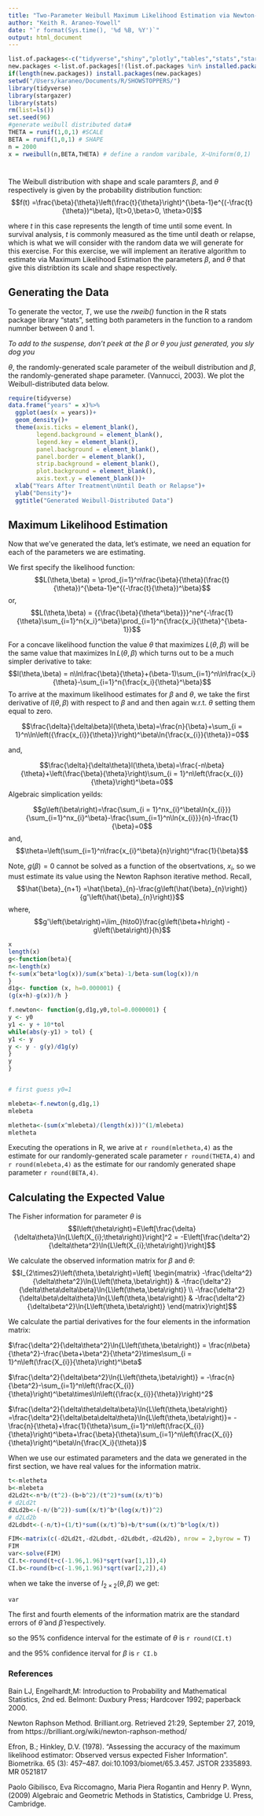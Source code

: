 ```yaml
---
title: "Two-Parameter Weibull Maximum Likelihood Estimation via Newton-Raphson"
author: "Keith R. Araneo-Yowell"
date: "`r format(Sys.time(), '%d %B, %Y')`"
output: html_document
---
```


```r
list.of.packages<-c("tidyverse","shiny","plotly","tables","stats","stargazer")
new.packages <-list.of.packages[!(list.of.packages %in% installed.packages()[,"Package"])]
if(length(new.packages)) install.packages(new.packages)
setwd("/Users/karaneo/Documents/R/SHOWSTOPPERS/")
library(tidyverse)
library(stargazer)
library(stats)
rm(list=ls())
set.seed(96)
#generate weibull distributed data#
THETA = runif(1,0,1) #SCALE
BETA = runif(1,0,1) # SHAPE
n = 2000
x = rweibull(n,BETA,THETA) # define a random varibale, X~Uniform(0,1)

```

# 
The Weibull distribution with shape and scale paramters $\beta$, and $\theta$ respectively is given by the probability distribution function:
$$f(t) =\frac{\beta}{\theta}\left(\frac{t}{\theta}\right)^{\beta-1}e^{(-\frac{t}{\theta})^\beta}, I[t>0,\beta>0, \theta>0]$$

where $t$ in this case represents the length of time until some event. In survival analysis, $t$ is commonly measured as the time until death or relapse, which is what we will consider with the random data we will generate for this exercise. For this exercise, we will implement an iterative algorithm to estimate via Maximum Likelihood Estimation the parameters $\beta$, and $\theta$ that give this distribtion its scale and shape respectively.

## Generating the Data
To generate the vector, $T$, we use the *rweib()* function in the R stats package library "stats", setting both parameters in the function to a random numnber between 0 and 1.
<p></p>

*To add to the suspense, don't peek at the $\beta$ or $\theta$ you just generated, you sly dog you*

$\theta$, the randomly-generated scale parameter of the weibull distribution and $\beta$, the randomly-generated shape parameter. (Vannucci, 2003).
We plot the Weibull-distributed data below.

```r
require(tidyverse)
data.frame("years" = x)%>%
  ggplot(aes(x = years))+
  geom_density()+
  theme(axis.ticks = element_blank(),
        legend.background = element_blank(),
        legend.key = element_blank(),
        panel.background = element_blank(),
        panel.border = element_blank(),
        strip.background = element_blank(),
        plot.background = element_blank(),
        axis.text.y = element_blank())+
  xlab("Years After Treatment\nUntil Death or Relapse")+
  ylab("Density")+
  ggtitle("Generated Weibull-Distributed Data")
```

## Maximum Likelihood Estimation

Now that we've generated the data, let's estimate, we need an equation for each of the parameters we are estimating.

We first specify the likelihood function:
$$L(\theta,\beta) = \prod_{i=1}^n\frac{\beta}{\theta}(\frac{t}{\theta})^{\beta-1}e^{(-\frac{t}{\theta})^\beta}$$
or,
$$L(\theta,\beta) = {{\frac{\beta}{\theta^\beta}}}^ne^{-\frac{1}{\theta}\sum_{i=1}^n{x_i}^\beta}\prod_{i=1}^n{\frac{x_i}{\theta}^{\beta-1}}$$

For a concave likelihood function the value $\theta$ that maximizes $L(\theta,\beta)$ will be the same value that maximizes $\ln{L(\theta,\beta)}$ which turns out to be a much simpler derivative to take:
$$l(\theta,\beta) = n\ln\frac{\beta}{\theta}+(\beta-1)\sum_{i=1}^n\ln\frac{x_i}{\theta}-\sum_{i=1}^n{\frac{x_i}{\theta}^\beta}$$
To arrive at the maximum likelihood estimates for $\beta$ and $\theta$, we take the first derivative of $l(\theta,\beta)$ with respect to $\beta$ and and then again w.r.t. $\theta$ setting them equal to zero.

$$\frac{\delta}{\delta\beta}l(\theta,\beta)=\frac{n}{\beta}+\sum_{i = 1}^n\ln\left({\frac{x_{i}}{\theta}}\right)^\beta\ln{\frac{x_{i}}{\theta}}=0$$

and,

$$\frac{\delta}{\delta\theta}l(\theta,\beta)=\frac{-n\beta}{\theta}+\left(\frac{\beta}{\theta}\right)\sum_{i = 1}^n\left(\frac{x_{i}}{\theta}\right)^\beta=0$$
 Algebraic simplication yeilds:
 
 $$g\left(\beta\right)=\frac{\sum_{i = 1}^nx_{i}^\beta\ln{x_{i}}}{\sum_{i=1}^nx_{i}^\beta}-\frac{\sum_{i=1}^n\ln{x_{i}}}{n}-\frac{1}{\beta}=0$$
 and,
 $$\theta=\left(\sum_{i=1}^n\frac{x_{i}^\beta}{n}\right)^\frac{1}{\beta}$$
 
Note, $g\left(\beta\right)=0$ cannot be solved as a function of the obsertvations, $x_{i}$, so we must estimate its value using the Newton Raphson iterative method. Recall,
$$\hat{\beta}_{n+1} =\hat{\beta}_{n}-\frac{g\left(\hat{\beta}_{n}\right)}{g'\left(\hat{\beta}_{n}\right)}$$
where,
$$g'\left(\beta\right)=\lim_{h\to0}\frac{g\left(\beta+h\right) - g\left(\beta\right)}{h}$$




```r
x
length(x)
g<-function(beta){
n<-length(x)
f<-sum(x^beta*log(x))/sum(x^beta)-1/beta-sum(log(x))/n
}
d1g<- function (x, h=0.000001) {
(g(x+h)-g(x))/h }

f.newton<- function(g,d1g,y0,tol=0.0000001) {
y <- y0
y1 <- y + 10*tol
while(abs(y-y1) > tol) {
y1 <- y
y <- y - g(y)/d1g(y)
} 
y
}


# first guess y0=1

mlebeta<-f.newton(g,d1g,1)
mlebeta

mletheta<-(sum(x^mlebeta)/(length(x)))^(1/mlebeta)
mletheta


```

Executing the operations in R, we arive at `r round(mletheta,4)` as the estimate for our randomly-generated scale parameter `r round(THETA,4)` and `r round(mlebeta,4)` as the estimate for our randomly generated shape parameter `r round(BETA,4)`.

## Calculating the Expected Value

The Fisher information for parameter $\theta$ is
$$I\left(\theta\right)=E\left[\frac{\delta}{\delta\theta}\ln{L\left(X_{i};\theta\right)}\right]^2 = -E\left[\frac{\delta^2}{\delta\theta^2}\ln{L\left(X_{i};\theta\right)}\right]$$

We calculate the observed information matrix for $\beta$ and $\theta$:
$$I_{2\times2}\left(\theta,\beta\right)=\left[
\begin{matrix} 
-\frac{\delta^2}{\delta\theta^2}\ln{L\left(\theta,\beta\right)} &
-\frac{\delta^2}{\delta\theta\delta\beta}\ln{L\left(\theta,\beta\right)} \\
-\frac{\delta^2}{\delta\beta\delta\theta}\ln{L\left(\theta,\beta\right)} & 
-\frac{\delta^2}{\delta\beta^2}\ln{L\left(\theta,\beta\right)} 
\end{matrix}\right]$$

We calculate the partial derivatives for the four elements in the information matrix:

$\frac{\delta^2}{\delta\theta^2}\ln{L\left(\theta,\beta\right)} = \frac{n\beta}{\theta^2}-\frac{\beta+\beta^2}{\theta^2}\times\sum_{i = 1}^n\left(\frac{X_{i}}{\theta}\right)^\beta$


$\frac{\delta^2}{\delta\beta^2}\ln{L\left(\theta,\beta\right)} = -\frac{n}{\beta^2}-\sum_{i=1}^n\left(\frac{X_{i}}{\theta}\right)^\beta\times\ln\left({\frac{x_{i}}{\theta}}\right)^2$


$\frac{\delta^2}{\delta\theta\delta\beta}\ln{L\left(\theta,\beta\right)} =\frac{\delta^2}{\delta\beta\delta\theta}\ln{L\left(\theta,\beta\right)}= -\frac{n}{\theta}+\frac{1}{\theta}\sum_{i=1}^n\left(\frac{X_{i}}{\theta}\right)^\beta+\frac{\beta}{\theta}\sum_{i=1}^n\left(\frac{X_{i}}{\theta}\right)^\beta\ln{\frac{X_i}{\theta}}$

When we use our estimated parameters and the data we generated in the first section, we have real values for the information matrix.

```r
t<-mletheta
b<-mlebeta
d2Ld2t<-n*b/(t^2)-(b+b^2)/(t^2)*sum((x/t)^b)
# d2Ld2t
d2Ld2b<-(-n/(b^2))-sum((x/t)^b*(log(x/t))^2)
# d2Ld2b
d2Ldbdt<-(-n/t)+(1/t)*sum((x/t)^b)+b/t*sum((x/t)^b*log(x/t))

FIM<-matrix(c(-d2Ld2t,-d2Ldbdt,-d2Ldbdt,-d2Ld2b), nrow = 2,byrow = T)
FIM
var<-solve(FIM)
CI.t<-round(t+c(-1.96,1.96)*sqrt(var[1,1]),4)
CI.b<-round(b+c(-1.96,1.96)*sqrt(var[2,2]),4)
```

when we take the inverse of $I_{2\times2}\left(\theta,\beta\right)$ we get:


```r
var
```
The first and fourth elements of the information matrix are the standard errors of $\hat{\theta}$ and $\hat{\beta}$ respectively.

so the 95% confidence interval for the estimate of ${\theta}$ is `r round(CI.t)`

and the 95% confidence iterval for $\beta$ is `r CI.b`

### References
Bain LJ, Engelhardt,M: Introduction to Probability and Mathematical Statistics, 2nd ed. Belmont: Duxbury Press; Hardcover 1992; paperback 2000.

Newton Raphson Method. Brilliant.org. Retrieved 21:29, September 27, 2019, from https://brilliant.org/wiki/newton-raphson-method/

Efron, B.; Hinkley, D.V. (1978). "Assessing the accuracy of the maximum likelihood estimator: Observed versus expected Fisher Information". Biometrika. 65 (3): 457–487. doi:10.1093/biomet/65.3.457. JSTOR 2335893. MR 0521817

Paolo Gibilisco, Eva Riccomagno, Maria Piera Rogantin and Henry P. Wynn, (2009) Algebraic and Geometric Methods in Statistics, Cambridge U. Press, Cambridge.


